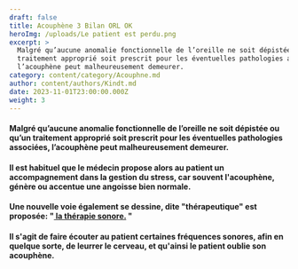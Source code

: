 ```yaml
---
draft: false
title: Acouphène 3 Bilan ORL OK
heroImg: /uploads/Le patient est perdu.png
excerpt: >
  Malgré qu’aucune anomalie fonctionnelle de l’oreille ne soit dépistée ou qu’un
  traitement approprié soit prescrit pour les éventuelles pathologies associées,
  l’acouphène peut malheureusement demeurer.
category: content/category/Acouphne.md
author: content/authors/Kindt.md
date: 2023-11-01T23:00:00.000Z
weight: 3
---
```


#### Malgré qu’aucune anomalie fonctionnelle de l’oreille ne soit dépistée ou qu’un traitement approprié soit prescrit pour les éventuelles pathologies associées, l’acouphène peut malheureusement demeurer.

<Space height={26} />

#### Il est habituel que le médecin propose alors au patient un accompagnement dans la gestion du stress, car souvent l'acouphène, génère ou accentue une angoisse bien normale.

<Space height={26} />

#### Une nouvelle voie également se dessine, dite "thérapeutique" est proposée: "[ la thérapie sonore.]() "

#### Il s'agit de faire écouter au patient certaines fréquences sonores, afin en quelque sorte, de leurrer le cerveau, et qu'ainsi le patient oublie son acouphène.
